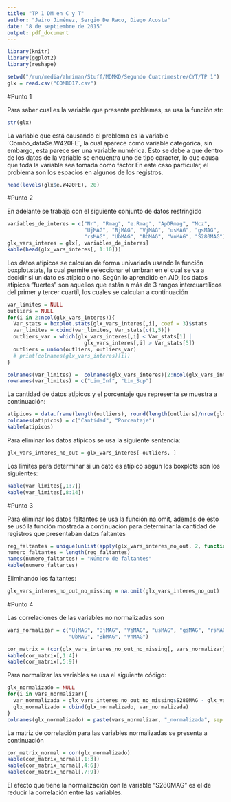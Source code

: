 ```yaml
---
title: "TP 1 DM en C y T"
author: "Jairo Jiménez, Sergio De Raco, Diego Acosta"
date: "8 de septiembre de 2015"
output: pdf_document
---
```


```r
library(knitr)
library(ggplot2)
library(reshape)
```

```r
setwd("/run/media/ahriman/Stuff/MDMKD/Segundo Cuatrimestre/CYT/TP 1")
glx = read.csv("COMBO17.csv")
```


#Punto 1

Para saber cual es la variable que presenta problemas, se usa la función str:

```r
str(glx)
```

La variable que está causando el problema es la variable ´Combo_data$e.W420FE´, la cual aparece como variable categórica, sin embargo, esta parece ser una variable numérica. Esto se debe a que dentro de los datos de la variable se encuentra uno de tipo caracter, lo que causa que toda la variable sea tomada como factor En este caso particular, el problema son los espacios en algunos de los registros. 

```r
head(levels(glx$e.W420FE), 20)
```

#Punto 2

En adelante se trabaja con el siguiente conjunto de datos restringido

```r
variables_de_interes = c("Nr", "Rmag", "e.Rmag", "ApDRmag", "Mcz", 
                         "UjMAG", "BjMAG", "VjMAG", "usMAG", "gsMAG",
                         "rsMAG", "UbMAG", "BbMAG", "VnMAG", "S280MAG")
glx_vars_interes = glx[, variables_de_interes]
kable(head(glx_vars_interes[, 1:10]))
```

Los datos atípicos se calculan de forma univariada usando la función boxplot.stats, la cual permite seleccionar el umbran en el cual se va a decidir si un dato es atípico o no. Según lo aprendido en AID, los datos atípicos "fuertes" son aquellos que están a más de 3 rangos intercuartílicos del primer y tercer cuartíl, los cuales se calculan a continuación


```r
var_limites = NULL
outliers = NULL
for(i in 2:ncol(glx_vars_interes)){
  Var_stats = boxplot.stats(glx_vars_interes[,i], coef = 3)$stats
  var_limites = cbind(var_limites, Var_stats[c(1,5)])
  outliers_var = which(glx_vars_interes[,i] < Var_stats[1] |
                         glx_vars_interes[,i] > Var_stats[5])
  outliers = union(outliers, outliers_var)
  # print(colnames(glx_vars_interes)[i])
}

colnames(var_limites) =  colnames(glx_vars_interes)[2:ncol(glx_vars_interes)]
rownames(var_limites) = c("Lim_Inf", "Lim_Sup")
```

La cantidad de datos atípicos y el porcentaje que representa se muestra a continuación:

```r
atipicos = data.frame(length(outliers), round(length(outliers)/nrow(glx)*100, 2))
colnames(atipicos) = c("Cantidad", "Porcentaje")
kable(atipicos)
```

Para eliminar los datos atípicos se usa la siguiente sentencia:

```r
glx_vars_interes_no_out = glx_vars_interes[-outliers, ]
```


Los límites para determinar si un dato es atípico según los boxplots son los siguientes:

```r
kable(var_limites[,1:7])
kable(var_limites[,8:14])
```

#Punto 3

Para eliminar los datos faltantes se usa la función na.omit, además de esto se usó la función mostrada a continuación para determinar la cantidad de registros que presentaban datos faltantes

```r
reg_faltantes = unique(unlist(apply(glx_vars_interes_no_out, 2, function(x) which(is.na(x))), use.names = F))
numero_faltantes = length(reg_faltantes)
names(numero_faltantes) = "Número de faltantes"
kable(numero_faltantes)
```

Eliminando los faltantes:

```r
glx_vars_interes_no_out_no_missing = na.omit(glx_vars_interes_no_out)
```



#Punto 4

Las correlaciones de las variables no normalizadas son

```r
vars_normalizar = c("UjMAG", "BjMAG", "VjMAG", "usMAG", "gsMAG", "rsMAG",
                    "UbMAG", "BbMAG", "VnMAG")

cor_matrix = (cor(glx_vars_interes_no_out_no_missing[, vars_normalizar]))
kable(cor_matrix[,1:4])
kable(cor_matrix[,5:9])

```

Para normalizar las variables se usa el siguiente código:
 
```r
glx_normalizado = NULL
for(i in vars_normalizar){
  var_normalizada = glx_vars_interes_no_out_no_missing$S280MAG - glx_vars_interes_no_out_no_missing[,i]
  glx_normalizado = cbind(glx_normalizado, var_normalizada)
}
colnames(glx_normalizado) = paste(vars_normalizar, "_normalizada", sep = "")
```

La matriz de correlación para las variables normalizadas se presenta a continuación

```r
cor_matrix_normal = cor(glx_normalizado)
kable(cor_matrix_normal[,1:3])
kable(cor_matrix_normal[,4:6])
kable(cor_matrix_normal[,7:9])
```

El efecto que tiene la normalización con la variable "S280MAG" es el de reducir la correlación entre las variables.